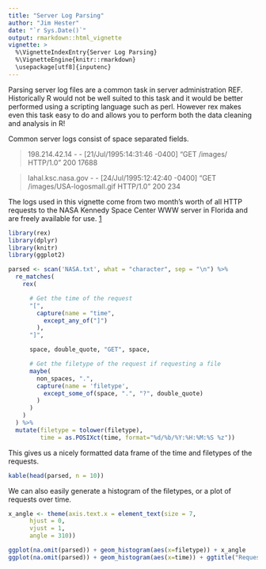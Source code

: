 ```yaml
---
title: "Server Log Parsing"
author: "Jim Hester"
date: "`r Sys.Date()`"
output: rmarkdown::html_vignette
vignette: >
  %\VignetteIndexEntry{Server Log Parsing}
  %\VignetteEngine{knitr::rmarkdown}
  \usepackage[utf8]{inputenc}
---
```


Parsing server log files are a common task in server administration REF.  Historically
R would not be well suited to this task and it would be better performed using
a scripting language such as perl.  However rex makes even this task easy to do
and allows you to perform both the data cleaning and analysis in R!

Common server logs consist of space separated fields.

> 198.214.42.14 - - [21/Jul/1995:14:31:46 -0400] "GET /images/ HTTP/1.0" 200 17688

> lahal.ksc.nasa.gov - - [24/Jul/1995:12:42:40 -0400] "GET /images/USA-logosmall.gif HTTP/1.0" 200 234

The logs used in this vignette come from two month's worth of all HTTP requests
to the NASA Kennedy Space Center WWW server in Florida and are freely available
for use. [1](http://ita.ee.lbl.gov/html/contrib/NASA-HTTP.html)

```r
library(rex)
library(dplyr)
library(knitr)
library(ggplot2)
```

```r
parsed <- scan('NASA.txt', what = "character", sep = "\n") %>%
  re_matches(
    rex(

      # Get the time of the request
      "[",
        capture(name = "time",
          except_any_of("]")
        ),
      "]",

      space, double_quote, "GET", space,

      # Get the filetype of the request if requesting a file
      maybe(
        non_spaces, ".",
        capture(name = 'filetype',
          except_some_of(space, ".", "?", double_quote)
        )
      )
    )
  ) %>%
  mutate(filetype = tolower(filetype),
         time = as.POSIXct(time, format="%d/%b/%Y:%H:%M:%S %z"))
```

This gives us a nicely formatted data frame of the time and filetypes of the requests.
```r
kable(head(parsed, n = 10))
```

We can also easily generate a histogram of the filetypes, or a plot of requests over time.
```r
x_angle <- theme(axis.text.x = element_text(size = 7,
      hjust = 0,
      vjust = 1,
      angle = 310))

ggplot(na.omit(parsed)) + geom_histogram(aes(x=filetype)) + x_angle
ggplot(na.omit(parsed)) + geom_histogram(aes(x=time)) + ggtitle("Requests over time")
```
